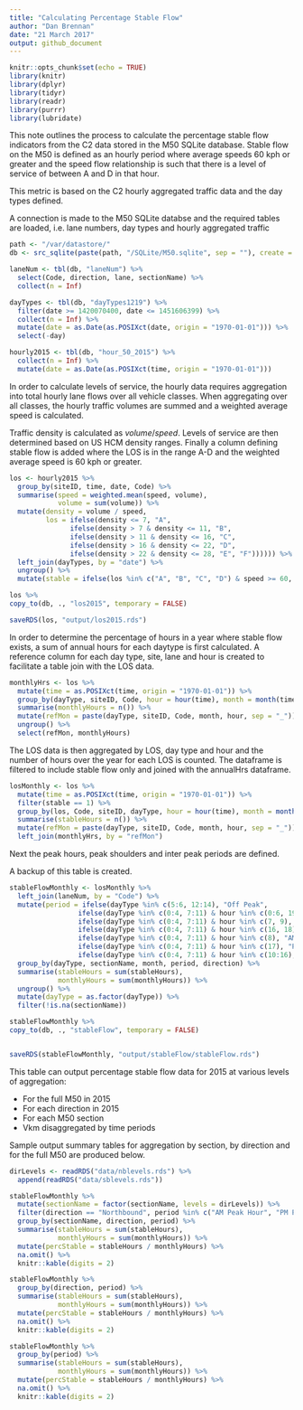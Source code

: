 ```yaml
---
title: "Calculating Percentage Stable Flow"
author: "Dan Brennan"
date: "21 March 2017"
output: github_document
---
```


```r
knitr::opts_chunk$set(echo = TRUE)
library(knitr)
library(dplyr)
library(tidyr)
library(readr)
library(purrr)
library(lubridate)
```

This note outlines the process to calculate the percentage stable flow indicators from the C2 data stored in the M50 SQLite database. Stable flow on the M50 is defined as an hourly period where average speeds 60 kph or greater and the speed flow relationship is such that there is a level of service of between A and D in that hour.

This metric is based on the C2 hourly aggregated traffic data and the day types defined.

A connection is made to the M50 SQLite databse and the required tables are loaded, i.e. lane numbers, day types and hourly aggregated traffic

```r
path <- "/var/datastore/"
db <- src_sqlite(paste(path, "/SQLite/M50.sqlite", sep = ""), create = FALSE)
```

```r
laneNum <- tbl(db, "laneNum") %>% 
  select(Code, direction, lane, sectionName) %>% 
  collect(n = Inf) 

dayTypes <- tbl(db, "dayTypes1219") %>% 
  filter(date >= 1420070400, date <= 1451606399) %>% 
  collect(n = Inf) %>% 
  mutate(date = as.Date(as.POSIXct(date, origin = "1970-01-01"))) %>% 
  select(-day)

hourly2015 <- tbl(db, "hour_50_2015") %>% 
  collect(n = Inf) %>% 
  mutate(date = as.Date(as.POSIXct(time, origin = "1970-01-01")))
```

In order to calculate levels of service, the hourly data requires aggregation into total hourly lane flows over all vehicle classes. When aggregating over all classes, the hourly traffic volumes are summed and a weighted average speed is calculated.

Traffic density is calculated as $volume / speed$. Levels of service are then determined based on US HCM density ranges. Finally a column defining stable flow is added where the LOS is in the range A-D and the weighted average speed is 60 kph or greater.

```r
los <- hourly2015 %>% 
  group_by(siteID, time, date, Code) %>% 
  summarise(speed = weighted.mean(speed, volume),
            volume = sum(volume)) %>%
  mutate(density = volume / speed,
         los = ifelse(density <= 7, "A",
               ifelse(density > 7 & density <= 11, "B",
               ifelse(density > 11 & density <= 16, "C",
               ifelse(density > 16 & density <= 22, "D",
               ifelse(density > 22 & density <= 28, "E", "F")))))) %>% 
  left_join(dayTypes, by = "date") %>% 
  ungroup() %>% 
  mutate(stable = ifelse(los %in% c("A", "B", "C", "D") & speed >= 60, 1, 0))

los %>% 
copy_to(db, ., "los2015", temporary = FALSE)

saveRDS(los, "output/los2015.rds")
```

In order to determine the percentage of hours in a year where stable flow exists, a sum of annual hours for each daytype is first calculated. 
A reference column for each day type, site, lane and hour is created to facilitate a table join with the LOS data. 

```r
monthlyHrs <- los %>% 
  mutate(time = as.POSIXct(time, origin = "1970-01-01")) %>% 
  group_by(dayType, siteID, Code, hour = hour(time), month = month(time)) %>% 
  summarise(monthlyHours = n()) %>% 
  mutate(refMon = paste(dayType, siteID, Code, month, hour, sep = "_")) %>% 
  ungroup() %>% 
  select(refMon, monthlyHours)
```

The LOS data is then aggregated by LOS, day type and hour and the number of hours over the year for each LOS is counted. The dataframe is filtered to include stable flow only and joined with the annualHrs dataframe.

```r
losMonthly <- los %>% 
  mutate(time = as.POSIXct(time, origin = "1970-01-01")) %>%
  filter(stable == 1) %>% 
  group_by(los, Code, siteID, dayType, hour = hour(time), month = month(time), stable) %>% 
  summarise(stableHours = n()) %>% 
  mutate(refMon = paste(dayType, siteID, Code, month, hour, sep = "_")) %>% 
  left_join(monthlyHrs, by = "refMon")
```

Next the peak hours, peak shoulders and inter peak periods are defined.

A backup of this table is created.

```r
stableFlowMonthly <- losMonthly %>% 
  left_join(laneNum, by = "Code") %>%
  mutate(period = ifelse(dayType %in% c(5:6, 12:14), "Off Peak",
                 ifelse(dayType %in% c(0:4, 7:11) & hour %in% c(0:6, 19:23), "Off Peak",
                 ifelse(dayType %in% c(0:4, 7:11) & hour %in% c(7, 9), "AM Peak Shoulders",
                 ifelse(dayType %in% c(0:4, 7:11) & hour %in% c(16, 18), "PM Peak Shoulders",
                 ifelse(dayType %in% c(0:4, 7:11) & hour %in% c(8), "AM Peak Hour",
                 ifelse(dayType %in% c(0:4, 7:11) & hour %in% c(17), "PM Peak Hour",
                 ifelse(dayType %in% c(0:4, 7:11) & hour %in% c(10:16), "Inter Peak", NA))))))))  %>%
  group_by(dayType, sectionName, month, period, direction) %>% 
  summarise(stableHours = sum(stableHours),
            monthlyHours = sum(monthlyHours)) %>% 
  ungroup() %>% 
  mutate(dayType = as.factor(dayType)) %>% 
  filter(!is.na(sectionName))

stableFlowMonthly %>% 
copy_to(db, ., "stableFlow", temporary = FALSE)


saveRDS(stableFlowMonthly, "output/stableFlow/stableFlow.rds")
```

This table can output percentage stable flow data for 2015 at various levels of aggregation:

* For the full M50 in 2015
* For each direction in 2015
* For each M50 section
* Vkm disaggregated by time periods

Sample output summary tables for aggregation by section, by direction and for the full M50 are produced below.

```r
dirLevels <- readRDS("data/nblevels.rds") %>% 
  append(readRDS("data/sblevels.rds"))

stableFlowMonthly %>%
  mutate(sectionName = factor(sectionName, levels = dirLevels)) %>% 
  filter(direction == "Northbound", period %in% c("AM Peak Hour", "PM Peak Hour")) %>% 
  group_by(sectionName, direction, period) %>% 
  summarise(stableHours = sum(stableHours),
            monthlyHours = sum(monthlyHours)) %>% 
  mutate(percStable = stableHours / monthlyHours) %>% 
  na.omit() %>% 
  knitr::kable(digits = 2)

stableFlowMonthly %>% 
  group_by(direction, period) %>% 
  summarise(stableHours = sum(stableHours),
            monthlyHours = sum(monthlyHours)) %>% 
  mutate(percStable = stableHours / monthlyHours) %>% 
  na.omit() %>% 
  knitr::kable(digits = 2)

stableFlowMonthly %>% 
  group_by(period) %>% 
  summarise(stableHours = sum(stableHours),
            monthlyHours = sum(monthlyHours)) %>% 
  mutate(percStable = stableHours / monthlyHours) %>% 
  na.omit() %>% 
  knitr::kable(digits = 2)
```

